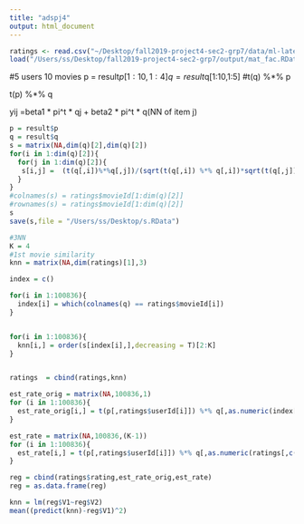 ```yaml
---
title: "adspj4"
output: html_document
---
```


```r
ratings <- read.csv("~/Desktop/fall2019-project4-sec2-grp7/data/ml-latest-small/ratings.csv", stringsAsFactors=FALSE)
load("/Users/ss/Desktop/fall2019-project4-sec2-grp7/output/mat_fac.RData")
```


#5 users 10 movies
p = result$p[1:10,1:4]
q = result$q[1:10,1:5]
#t(q) %*% p

t(p) %*% q



yij =beta1 * pi^t * qj + beta2 * pi^t * q(NN of item j)
```r
p = result$p
q = result$q
s = matrix(NA,dim(q)[2],dim(q)[2])
for(i in 1:dim(q)[2]){
  for(j in 1:dim(q)[2]){
   s[i,j] =  (t(q[,i])%*%q[,j])/(sqrt(t(q[,i]) %*% q[,i])*sqrt(t(q[,j]) %*% q[,j]))
  }
}
#colnames(s) = ratings$movieId[1:dim(q)[2]]
#rownames(s) = ratings$movieId[1:dim(q)[2]]
s
save(s,file = "/Users/ss/Desktop/s.RData")
```


```r
#3NN
K = 4
#1st movie similarity
knn = matrix(NA,dim(ratings)[1],3)

index = c()

for(i in 1:100836){
  index[i] = which(colnames(q) == ratings$movieId[i])
}


for(i in 1:100836){
  knn[i,] = order(s[index[i],],decreasing = T)[2:K]
}


ratings  = cbind(ratings,knn)

```

```r

est_rate_orig = matrix(NA,100836,1)
for (i in 1:100836){
  est_rate_orig[i,] = t(p[,ratings$userId[i]]) %*% q[,as.numeric(index[i])]
}

est_rate = matrix(NA,100836,(K-1))
for (i in 1:100836){
  est_rate[i,] = t(p[,ratings$userId[i]]) %*% q[,as.numeric(ratings[,c(5:7)][i,])]
}

reg = cbind(ratings$rating,est_rate_orig,est_rate)
reg = as.data.frame(reg)

knn = lm(reg$V1~reg$V2)
mean((predict(knn)-reg$V1)^2)
```
